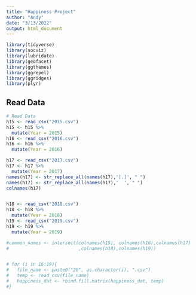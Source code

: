 ```yaml
---
title: "Happiness Project"
author: "Andy"
date: "3/13/2022"
output: html_document
---
```



```r
library(tidyverse)
library(socviz)
library(lubridate)
library(geofacet)
library(ggthemes)
library(ggrepel)
library(ggridges)
library(plyr)
```


## Read Data

```r
# Read Data
h15 <- read_csv("2015.csv")
h15 <- h15 %>%
  mutate(Year = 2015)
h16 <- read_csv("2016.csv")  
h16 <- h16 %>%
  mutate(Year = 2016) 

h17 <- read_csv("2017.csv")  
h17 <- h17 %>%
  mutate(Year = 2017)
names(h17) <- str_replace_all(names(h17),'[.]', " ")
names(h17) <- str_replace_all(names(h17),'  ', " ")
colnames(h17)


h18 <- read_csv("2018.csv")  
h18 <- h18 %>%
  mutate(Year = 2018)
h19 <- read_csv("2019.csv")  
h19 <- h19 %>%
  mutate(Year = 2019)

#common_names <- intersect(colnames(h15), colnames(h16),colnames(h17)
#                          ,colnames(h18),colnames(h19))


# for (i in 16:19){
#   file_name <- paste0("20", as.character(i), ".csv")
#   temp <- read_csv(file_name)
#   happiness_dat <- rbind.fill.matrix(happiness_dat, temp)
#}

```

























